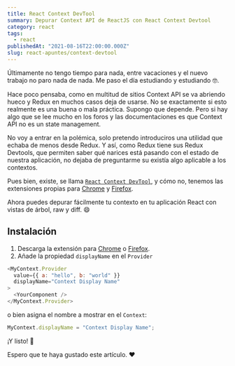 ```yaml
---
title: React Context DevTool
summary: Depurar Context API de ReactJS con React Context Devtool
category: react
tags:
  - react
publishedAt: "2021-08-16T22:00:00.000Z"
slug: react-apuntes/context-devtool
---
```



<ArticleData />

Últimamente no tengo tiempo para nada, entre vacaciones y el nuevo trabajo no paro nada de nada. Me paso el día estudiando y estudiando 🤓.

Hace poco pensaba, como en multitud de sitios Context API se va abriendo hueco y Redux en muchos casos deja de usarse. No se exactamente si esto realmente es una buena o mala práctica. Supongo que depende. Pero si hay algo que se lee mucho en los foros y las documentaciones es que Context API no es un state management.

No voy a entrar en la polémica, solo pretendo introduciros una utilidad que echaba de menos desde Redux. Y así, como Redux tiene sus Redux Devtools, que permiten saber qué narices está pasando con el estado de nuestra aplicación, no dejaba de preguntarme su existía algo aplicable a los contextos.

Pues bien, existe, se llama [`React Context DevTool`](https://github.com/deeppatel234/react-context-devtool), y cómo no, tenemos las extensiones propias para [Chrome](https://chrome.google.com/webstore/detail/react-context-devtool/oddhnidmicpefilikhgeagedibnefkcf) y [Firefox](https://addons.mozilla.org/en-US/firefox/addon/react-context-devtool/).

Ahora puedes depurar fácilmente tu contexto en tu aplicación React con vistas de árbol, raw y diff. 😄

## Instalación

1. Descarga la extensión para [Chrome](https://chrome.google.com/webstore/detail/react-context-devtool/oddhnidmicpefilikhgeagedibnefkcf) o [Firefox](https://addons.mozilla.org/en-US/firefox/addon/react-context-devtool/).
2. Añade la propiedad `displayName` en el `Provider`

```javascript
<MyContext.Provider
  value={{ a: "hello", b: "world" }}
  displayName="Context Display Name"
>
  <YourComponent />
</MyContext.Provider>
```

o bien asigna el nombre a mostrar en el `Context`:

```javascript
MyContext.displayName = "Context Display Name";
```

¡Y listo! 🥳

Espero que te haya gustado este artículo. ❤️
